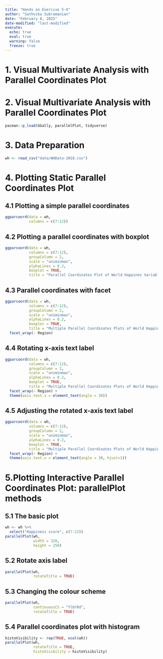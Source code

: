 ```yaml
---
title: "Hands on Exercise 5-4"
author: "Sathvika Subramanian"
date: "February 8, 2025"
date-modified: "last-modified"
execute: 
  echo: true
  eval: true
  warning: false
  freeze: true
---
```


# 1. Visual Multivariate Analysis with Parallel Coordinates Plot


# 2. Visual Multivariate Analysis with Parallel Coordinates Plot

```r
pacman::p_load(GGally, parallelPlot, tidyverse)
```


# 3. Data Preparation

```r
wh <- read_csv("data/WHData-2018.csv")
```


# 4. Plotting Static Parallel Coordinates Plot

## 4.1 Plotting a simple parallel coordinates

```r
ggparcoord(data = wh, 
           columns = c(7:12))
```

## 4.2 Plotting a parallel coordinates with boxplot

```r
ggparcoord(data = wh, 
           columns = c(7:12), 
           groupColumn = 2,
           scale = "uniminmax",
           alphaLines = 0.2,
           boxplot = TRUE, 
           title = "Parallel Coordinates Plot of World Happines Variables")
```

## 4.3 Parallel coordinates with facet

```r
ggparcoord(data = wh, 
           columns = c(7:12), 
           groupColumn = 2,
           scale = "uniminmax",
           alphaLines = 0.2,
           boxplot = TRUE, 
           title = "Multiple Parallel Coordinates Plots of World Happines Variables by Region") +
  facet_wrap(~ Region)
```

## 4.4 Rotating x-axis text label

```r
ggparcoord(data = wh, 
           columns = c(7:12), 
           groupColumn = 2,
           scale = "uniminmax",
           alphaLines = 0.2,
           boxplot = TRUE, 
           title = "Multiple Parallel Coordinates Plots of World Happines Variables by Region") +
  facet_wrap(~ Region) + 
  theme(axis.text.x = element_text(angle = 30))
```

## 4.5 Adjusting the rotated x-axis text label

```r
ggparcoord(data = wh, 
           columns = c(7:12), 
           groupColumn = 2,
           scale = "uniminmax",
           alphaLines = 0.2,
           boxplot = TRUE, 
           title = "Multiple Parallel Coordinates Plots of World Happines Variables by Region") +
  facet_wrap(~ Region) + 
  theme(axis.text.x = element_text(angle = 30, hjust=1))
```


# 5.Plotting Interactive Parallel Coordinates Plot: parallelPlot methods

## 5.1 The basic plot

```r
wh <- wh %>%
  select("Happiness score", c(7:12))
parallelPlot(wh,
             width = 320,
             height = 250)
```

## 5.2 Rotate axis label

```r
parallelPlot(wh,
             rotateTitle = TRUE)
```

## 5.3 Changing the colour scheme

```r
parallelPlot(wh,
             continuousCS = "YlOrRd",
             rotateTitle = TRUE)
```

## 5.4 Parallel coordinates plot with histogram

```r
histoVisibility <- rep(TRUE, ncol(wh))
parallelPlot(wh,
             rotateTitle = TRUE,
             histoVisibility = histoVisibility)
```
